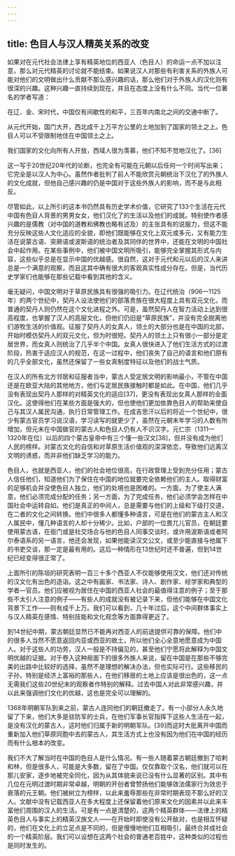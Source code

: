 ```yaml
---
---
---
```

title: 色目人与汉人精英关系的改变
---



如果对在元代社会法律上享有精英地位的西亚人（色目人）的命运一点不加以注意，那么对元代精英的讨论就不能结束。如果说汉人对那些有利害关系的外族人可能对他们的文明做出什么贡献不那么感兴趣的话，那么他们对于外族人的汉化则有很深的兴趣。这种兴趣一直持续到现在，并且在态度上没有什么不同。当代一位著名的学者写道：

在辽、金、宋时代，中国仅有间歇性的和平，三百年内南北之间的交通中断了。



从元代开始，国门大开，西北成千上万平方公里的土地加到了国家的领土之上。色目人可以不受限制地住在中国领土之上。



我们国家的文化向所有人开放，西域人很为羡慕，他们不知不觉地汉化了。[36]



这一写于20世纪20年代的论断，也完全有可能在元朝以后任何一个时间写出来；它完全是以汉人为中心。虽然作者批判了前人不能欣赏元朝统治下汉化了的外族人的文化成就，但他自己感兴趣的仍是中国对于这些外族人的影响，而不是与此相反。

尽管如此，以上所引的这本书仍然具有历史学术价值，它研究了133个生活在元代中国有色目人背景的男男女女，他们汉化了的生活以及他们的成就。特别使作者感兴趣的是儒教（对中国的道教和佛教也略有述及）的主张具有的说服力，但这不能充分反映这些人文化适应的全貌，即他们既能够在文化上双元或多元，又有能力生活在说蒙古语、突厥语或波斯语的统治者及其同伴的世界中，还能在文明的中国社会中起作用。在某些事例中，他们被中国文明所吸引，能够完全掌握其形式与内容，这些似乎总是在显示中国的优越感。很自然，这对于元代和元以后的汉人来讲总是一个满意的观察，而且这其中确有很大的客观真实性成分存在。但是，当代历史学家们也能够在那些记载中看到其他的含义。

毫无疑问，中国文明对于草原民族具有很强的吸引力。在辽代统治（906—1125年）的两个世纪中，契丹人设法使他们的部落贵族在很大程度上具有双元文化，而普通的契丹人则仍然在这个文化进程之外。可是，虽然契丹人在智力活动上达到很高程度，也掌握了汉人的高层文化，但他们仍旧是“草原民族”，并没有完全脱离他们游牧生活的价值观。征服了契丹人的女真人，领土的大部分也是在中国的北部，开始时模仿契丹人的双元文化，但为时很短。契丹人的领土上只有很小一部分是定居世界，而女真人则统治了几乎半个中国。女真人很快进入了他们生活方式的过渡阶段，热衷于适应汉人的规范，在这一过程中，他们丧失了自己的语言和他们原有的几乎全部文化，虽然还保留了一些女真制度特征以及他们的战士气质。

在汉人的所有北方邻居和征服者当中，蒙古人受定居文明的影响最小，不管在中国还是在欧亚大陆的其他地方，他们与定居民族接触时都是如此。在中国，他们几乎没有表现出契丹人那样的对精英文化的适应[37]，更没有表现出女真人那样的全面汉化。这使得他们在某些方面是强大的，但也使他们更加依靠色目人的帮助来使自己与其汉人属民沟通，执行日常管理工作。在成吉思汗以后的将近一个世纪中，很少有蒙古官员学习说汉语，学习读写的就更少了，虽然在元朝末年学习的人数有所增加，但元末在中国做官的蒙古人和色目人仍有人不识汉字。元仁宗（1311—1320年在位）以后的四个蒙古皇帝中有三个懂一些汉文[38]，但并没有成为他们人民的榜样。对蒙古文化的自信和对草原生活价值观的深深依恋，导致他们远离汉文明的诱惑，而并非他们缺乏学习的能力。

色目人，也就是西亚人，他们的社会地位很高，在行政管理上受到充分任用；蒙古人信任他们，知道他们为了保住在中国的地位就要完全依赖他们的主人。取得财富的足够机会并没使色目人独立，他们的处境也是困难的。一方面，为了使主人满意，他们必须完成分配的任务；另一方面，为了完成任务，他们必须学会怎样在中国社会中运转自如。他们是真正的中间人，总是需要与他们的上级和下级打交道，在二者的文化之间转换。他们中很多人都懂多种语言，可是在他们的蒙古主人和汉人属民中，懂几种语言的人却十分稀少。比如，户部的一位畏兀儿官员，在朝廷要使用蒙古语，在衙门或是社交场合与他的色目人同事交谈时，或许用波斯语或者阿尔泰语系的另一语言，他还会发现，如果他能读汉文公文，或至少能直接与他属下的书吏交谈，那一定是最有用的。这后一种情形在13世纪时还不普遍，但到14世纪已经变得很正常了。

上面所引的陈垣的研究表明一百三十多个西亚人不仅能够使用汉文，他们还对传统的汉文化有出色的造诣。这之中有画家、书法家、诗人、剧作家、经学家和典型的学者—官员。他们应被视为居住在中国的西亚人社会的最值得注意的例子；至于那些不太引人注意的例子——有些人的成就没有被记录下来，但他们能够在中国文化背景下工作——则有成千上万。我们可以看到，几十年过后，这个中间群体事实上与汉人精英在感情、特别技能和文化观念等方面靠得更近了。

到14世纪中期，蒙古朝廷显然已不能再对西亚人的前途提供可靠的保障。他们中的很多人当然不愿意返回内亚或西亚的故土，所以他们全心全意地愿意成为中国人。对于这些人的功劳，汉人一般是不持偏见的，甚至他们宁愿将此解释为中国文明优越的证据。对于卷入这种局面下的很多外族人来说，留在中国是在那些不够完美的出路中比较好的选择，虽然不是理想的解决办法，但也实际可行。这些移民的子孙，特别是经济上富裕的那些人，在他们移居的土地上应该是很出色的，这一点无需我们这些20世纪末的观察者作特别的解释。过去中国人对此非常感兴趣，并以此来强调他们文化的优越，这也是完全可以理解的。

1368年明朝军队到来之前，蒙古人连同他们的朝廷撤走了。有一小部分人永久地留了下来，他们大多是驻防军的士兵，在他们军事长官指挥下这些人生活在一起，是没有汉化的蒙古人，这时他们归属于新的明朝军队。[39]而这时大批离开中国而重新加入他们草原同胞中去的蒙古人，其生活方式上也没有因为他们在中国的经历而有什么根本的改变。

我们不大了解当时在中国的色目人是什么情况。有一些人随着蒙古朝廷撤到了哈剌和林，但是很多人，可能是大多数，留在了中国。仅仅靠取个汉名，他们就可以在那儿安家，逐步地被完全同化，因为从其体貌来说已没有什么显著的区别。其中有几位在元明过渡时期非常卓越，明朝的开创者曾赞扬他们能够效法儒家行为效忠于衰落的元王朝。他们被树立为榜样，以此来羞辱那些在非常时期表现不那么好的汉人。文献中没有记载西亚人在多大程度上还保留着他们原来文化的因素并以此来丰富他们周围的汉人的生活。可是有一点是清楚的，这两个精英群体——法律上的精英色目人与事实上的精英汉族文人——在开始时即使没有公开敌对，也是相互怀疑的，他们在文化上的立足点是不同的，但是慢慢地他们互相吸引，最终合并成社会的一个精英阶层。我们可以设想在这两个社会的普通老百姓中，这种类似的过程也是同时发生的。
